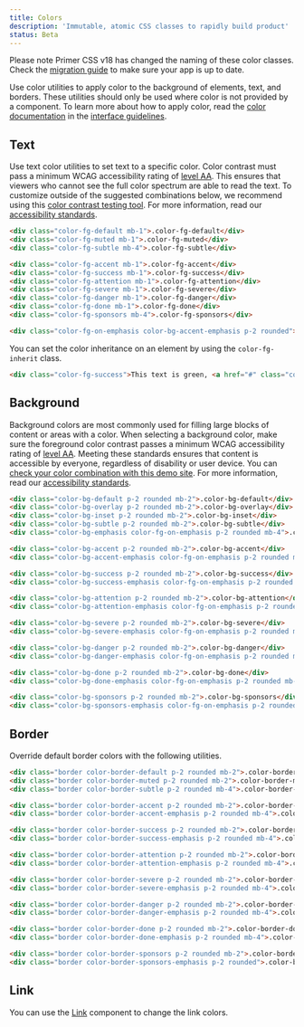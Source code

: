 ```yaml
---
title: Colors
description: 'Immutable, atomic CSS classes to rapidly build product'
status: Beta
---
```


<Note>
  Please note Primer CSS v18 has changed the naming of these color classes. Check the <a href="/css/support/v18-migration">migration guide</a> to make sure your app is up to date.
</Note>

Use color utilities to apply color to the background of elements, text, and borders. These utilities should only be used where color is not provided by a component. To learn more about how to apply color, read the [color documentation](https://primer.style/design/foundations/color) in the [interface guidelines](https://primer.style/design/).

## Text

Use text color utilities to set text to a specific color. Color contrast must pass a minimum WCAG accessibility rating of [level AA](https://www.w3.org/TR/UNDERSTANDING-WCAG20/visual-audio-contrast-contrast.html). This ensures that viewers who cannot see the full color spectrum are able to read the text. To customize outside of the suggested combinations below, we recommend using this [color contrast testing tool](https://colorable.jxnblk.com/). For more information, read our [accessibility standards](../principles/accessibility).

```html live
<div class="color-fg-default mb-1">.color-fg-default</div>
<div class="color-fg-muted mb-1">.color-fg-muted</div>
<div class="color-fg-subtle mb-4">.color-fg-subtle</div>

<div class="color-fg-accent mb-1">.color-fg-accent</div>
<div class="color-fg-success mb-1">.color-fg-success</div>
<div class="color-fg-attention mb-1">.color-fg-attention</div>
<div class="color-fg-severe mb-1">.color-fg-severe</div>
<div class="color-fg-danger mb-1">.color-fg-danger</div>
<div class="color-fg-done mb-1">.color-fg-done</div>
<div class="color-fg-sponsors mb-4">.color-fg-sponsors</div>

<div class="color-fg-on-emphasis color-bg-accent-emphasis p-2 rounded">.color-fg-on-emphasis</div>
```

You can set the color inheritance on an element by using the `color-fg-inherit` class.

```html live
<div class="color-fg-success">This text is green, <a href="#" class="color-fg-inherit">including the link</a></div>
```

## Background

Background colors are most commonly used for filling large blocks of content or areas with a color. When selecting a background color, make sure the foreground color contrast passes a minimum WCAG accessibility rating of [level AA](https://www.w3.org/TR/UNDERSTANDING-WCAG20/visual-audio-contrast-contrast.html). Meeting these standards ensures that content is accessible by everyone, regardless of disability or user device. You can [check your color combination with this demo site](https://colorable.jxnblk.com/). For more information, read our [accessibility standards](../principles/accessibility).

```html live
<div class="color-bg-default p-2 rounded mb-2">.color-bg-default</div>
<div class="color-bg-overlay p-2 rounded mb-2">.color-bg-overlay</div>
<div class="color-bg-inset p-2 rounded mb-2">.color-bg-inset</div>
<div class="color-bg-subtle p-2 rounded mb-2">.color-bg-subtle</div>
<div class="color-bg-emphasis color-fg-on-emphasis p-2 rounded mb-4">.color-bg-emphasis</div>

<div class="color-bg-accent p-2 rounded mb-2">.color-bg-accent</div>
<div class="color-bg-accent-emphasis color-fg-on-emphasis p-2 rounded mb-4">.color-bg-accent-emphasis</div>

<div class="color-bg-success p-2 rounded mb-2">.color-bg-success</div>
<div class="color-bg-success-emphasis color-fg-on-emphasis p-2 rounded mb-4">.color-bg-success-emphasis</div>

<div class="color-bg-attention p-2 rounded mb-2">.color-bg-attention</div>
<div class="color-bg-attention-emphasis color-fg-on-emphasis p-2 rounded mb-4">.color-bg-attention-emphasis</div>

<div class="color-bg-severe p-2 rounded mb-2">.color-bg-severe</div>
<div class="color-bg-severe-emphasis color-fg-on-emphasis p-2 rounded mb-4">.color-bg-severe-emphasis</div>

<div class="color-bg-danger p-2 rounded mb-2">.color-bg-danger</div>
<div class="color-bg-danger-emphasis color-fg-on-emphasis p-2 rounded mb-4">.color-bg-danger-emphasis</div>

<div class="color-bg-done p-2 rounded mb-2">.color-bg-done</div>
<div class="color-bg-done-emphasis color-fg-on-emphasis p-2 rounded mb-4">.color-bg-done-emphasis</div>

<div class="color-bg-sponsors p-2 rounded mb-2">.color-bg-sponsors</div>
<div class="color-bg-sponsors-emphasis color-fg-on-emphasis p-2 rounded">.color-bg-sponsors-emphasis</div>
```

## Border

Override default border colors with the following utilities.

```html live
<div class="border color-border-default p-2 rounded mb-2">.color-border-default</div>
<div class="border color-border-muted p-2 rounded mb-2">.color-border-muted</div>
<div class="border color-border-subtle p-2 rounded mb-4">.color-border-subtle</div>

<div class="border color-border-accent p-2 rounded mb-2">.color-border-accent</div>
<div class="border color-border-accent-emphasis p-2 rounded mb-4">.color-border-accent-emphasis</div>

<div class="border color-border-success p-2 rounded mb-2">.color-border-success</div>
<div class="border color-border-success-emphasis p-2 rounded mb-4">.color-border-success-emphasis</div>

<div class="border color-border-attention p-2 rounded mb-2">.color-border-attention</div>
<div class="border color-border-attention-emphasis p-2 rounded mb-4">.color-border-attention-emphasis</div>

<div class="border color-border-severe p-2 rounded mb-2">.color-border-severe</div>
<div class="border color-border-severe-emphasis p-2 rounded mb-4">.color-border-severe-emphasis</div>

<div class="border color-border-danger p-2 rounded mb-2">.color-border-danger</div>
<div class="border color-border-danger-emphasis p-2 rounded mb-4">.color-border-danger-emphasis</div>

<div class="border color-border-done p-2 rounded mb-2">.color-border-done</div>
<div class="border color-border-done-emphasis p-2 rounded mb-4">.color-border-done-emphasis</div>

<div class="border color-border-sponsors p-2 rounded mb-2">.color-border-sponsors</div>
<div class="border color-border-sponsors-emphasis p-2 rounded">.color-border-sponsors-emphasis</div>
```

## Link

You can use the [Link](../components/links) component to change the link colors.
